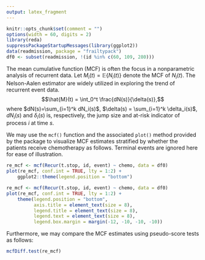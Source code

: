 ```yaml
---
output: latex_fragment
---
```


```r
knitr::opts_chunk$set(comment = "")
options(width = 60, digits = 2)
library(reda)
suppressPackageStartupMessages(library(ggplot2))
data(readmission, package = "frailtypack")
df0 <- subset(readmission, !(id %in% c(60, 109, 280)))
```

The mean cumulative function (MCF) is often the focus in a nonparametric analysis of recurrent data.
Let $M_i(t)=\mathbb{E}\{N_i(t)\}$ denote the MCF of
$N_i(t)$.  The Nelson-Aalen estimator \citep{nelson2003siam} are widely utilized
in exploring the trend of recurrent event data.
$$\hat{M}(t) = \int_0^t \frac{dN(s)}{\delta(s)},$$
where $dN(s)=\sum_{i=1}^k dN_i(s)$, $\delta(s) = 
\sum_{i=1}^k \delta_i(s)$, $dN_i(s)$ and $\delta_i(s)$ is, respectively, the
jump size and at-risk indicator of process $i$ at time $s$.

We may use the `mcf()` function and the associated `plot()` method provided by
the \pkg{reda} package to visualize MCF estimates stratified by whether the
patients receive chemotherapy as follows. Terminal events are ignored here for
ease of illustration.

```r
re_mcf <- mcf(Recur(t.stop, id, event) ~ chemo, data = df0)
plot(re_mcf, conf.int = TRUE, lty = 1:2) +
    ggplot2::theme(legend.position = "bottom")
```

```r
re_mcf <- mcf(Recur(t.stop, id, event) ~ chemo, data = df0)
plot(re_mcf, conf.int = TRUE, lty = 1:2) +
    theme(legend.position = "bottom",
          axis.title = element_text(size = 8),
          legend.title = element_text(size = 8),
          legend.text = element_text(size = 8),
          legend.box.margin = margin(-12, -10, -10, -10))
```
\begin{figure}[H]
\includegraphics[scale = 1]{reda-mcf_files/figure-latex/plot-sampleMcf-1}
\end{figure}
	
Furthermore, we may compare the MCF estimates using pseudo-score tests
\citep{cook1996biometrics} as follows:

```r
mcfDiff.test(re_mcf)
```
